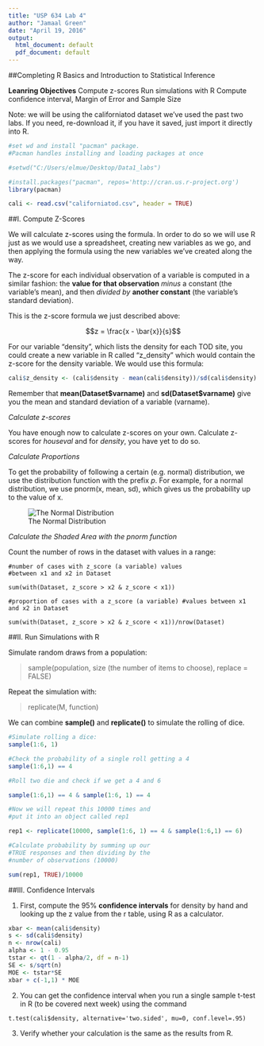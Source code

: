```yaml
---
title: "USP 634 Lab 4"
author: "Jamaal Green"
date: "April 19, 2016"
output:
  html_document: default
  pdf_document: default
---
```


##Completing R Basics and Introduction to Statistical Inference

**Leanring Objectives**
Compute z-scores
Run simulations with R
Compute confidence interval, Margin of Error and Sample Size

Note: we will be using the californiatod dataset we've used the past two labs. If you need, re-download it, if you have it saved, just import it directly into R.

```r

#set wd and install "pacman" package. 
#Pacman handles installing and loading packages at once

#setwd("C:/Users/elmue/Desktop/Data1_labs")

#install.packages("pacman", repos='http://cran.us.r-project.org')
library(pacman)

cali <- read.csv("californiatod.csv", header = TRUE)

```

##I. Compute Z-Scores 

We will calculate z-scores using the formula. In order to do so we will use R just as we would use a spreadsheet, creating new variables as we go, and then applying the formula using the new variables we've created along the way.

The z-score for each individual observation of a variable is computed in a similar fashion: the **value for that observation** *minus* a constant (the variable's mean), and then *divided by* **another constant** (the variable's standard deviation).

This is the z-score formula we just described above:

$$z = \frac{x - \bar{x}}{s}$$

For our variable "density", which lists the density for each TOD site, you could create a new variable in R called "z_density" which would contain the z-score for the density variable. We would use this formula:

```r

cali$z_density <- (cali$density - mean(cali$density))/sd(cali$density)
```

Remember that **mean(Dataset\$varname)** and **sd(Dataset\$varname)** give you the mean and standard deviation of a variable (varname).

*Calculate z-scores*

You have enough now to calculate z-scores on your own. Calculate z-scores for *houseval* and for *density*, you have yet to do so. 

*Calculate Proportions*

To get the probability of following a certain (e.g. normal) distribution, we use the distribution function with the prefix *p*. For example, for a normal distribution, we use pnorm(x, mean, sd), which gives us the probability up to the value of x. 

\begin{center}
\includegraphics{pnorm.png}
\end{center}

![The Normal Distribution](pnorm.png)

*Calculate the Shaded Area with the pnorm function*

Count the number of rows in the dataset with values in a range:

```
#number of cases with z_score (a variable) values
#between x1 and x2 in Dataset

sum(with(Dataset, z_score > x2 & z_score < x1))

#proportion of cases with a z_score (a variable) #values between x1 and x2 in Dataset

sum(with(Dataset, z_score > x2 & z_score < x1))/nrow(Dataset)
```

##II. Run Simulations with R

Simulate random draws from a population:

> sample(population, size (the number of items to choose), replace = FALSE)

Repeat the simulation with:

> replicate(M, function)

We can combine **sample()** and **replicate()** to simulate the rolling of dice. 

```r
#Simulate rolling a dice: 
sample(1:6, 1)

#Check the probability of a single roll getting a 4
sample(1:6,1) == 4

#Roll two die and check if we get a 4 and 6

sample(1:6,1) == 4 & sample(1:6, 1) == 4
```

```r
#Now we will repeat this 10000 times and
#put it into an object called rep1

rep1 <- replicate(10000, sample(1:6, 1) == 4 & sample(1:6,1) == 6)

#Calculate probability by summing up our
#TRUE responses and then dividing by the 
#number of observations (10000)

sum(rep1, TRUE)/10000
```

##III. Confidence Intervals

1. First, compute the 95% **confidence intervals** for density by hand and looking up the z value from the r table, using R as a calculator. 

```r

xbar <- mean(cali$density)
s <- sd(cali$density)
n <- nrow(cali)
alpha <- 1 - 0.95
tstar <- qt(1 - alpha/2, df = n-1)
SE <- s/sqrt(n)
MOE <- tstar*SE
xbar + c(-1,1) * MOE
```

2. You can get the confidence interval when you run a single sample t-test in R (to be covered next week) using the command 

```
t.test(cali$density, alternative='two.sided', mu=0, conf.level=.95)
```

3. Verify whether your calculation is the same as the results from R. 